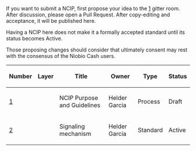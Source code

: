 If you want to submit a NCIP, first propose your idea to the [https://gitter.im/NiobioCoin] gitter room. After discussion, please open a Pull Request. After copy-editing and acceptance, it will be published here.

Having a NCIP here does not make it a formally accepted standard until its status becomes Active.

Those proposing changes should consider that ultimately consent may rest with the consensus of the Niobio Cash users.

{| class="wikitable sortable" style="width: auto; text-align: center; font-size: smaller; table-layout: fixed;"
!Number
!Layer
!Title
!Owner
!Type
!Status
|- style="background-color: #ffcfcf"
| [[ncip-0001.mediawiki|1]]
|
| NCIP Purpose and Guidelines
| Helder Garcia
| Process
| Draft
|- style="background-color: #cfffcf"
| [[ncip-0003.mediawiki|2]]
|
| Signaling mechanism
| Helder Garcia
| Standard
| Active
|}

<!-- IMPORTANT!  See the instructions at the top of this page, do NOT JUST add BIPs here! -->
